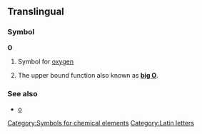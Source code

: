 ==Translingual==
===Symbol===
'''O'''
#{{chemistry}} Symbol for [[oxygen]]
# {{math}} The upper bound function also known as '''[[big O]]'''.

===See also===
*[[o]]
[[Category:Symbols for chemical elements]]
[[Category:Latin letters]]